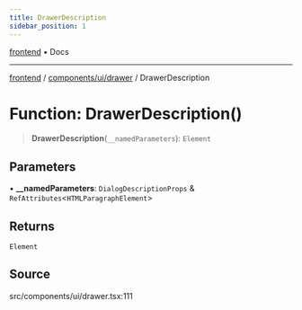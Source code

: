 ```yaml
---
title: DrawerDescription
sidebar_position: 1
---
```


[frontend](../../../..) • Docs

***

[frontend](../../../..) / [components/ui/drawer](..) / DrawerDescription

# Function: DrawerDescription()

> **DrawerDescription**(`__namedParameters`): `Element`

## Parameters

• **\_\_namedParameters**: `DialogDescriptionProps` & `RefAttributes`\<`HTMLParagraphElement`\>

## Returns

`Element`

## Source

src/components/ui/drawer.tsx:111
